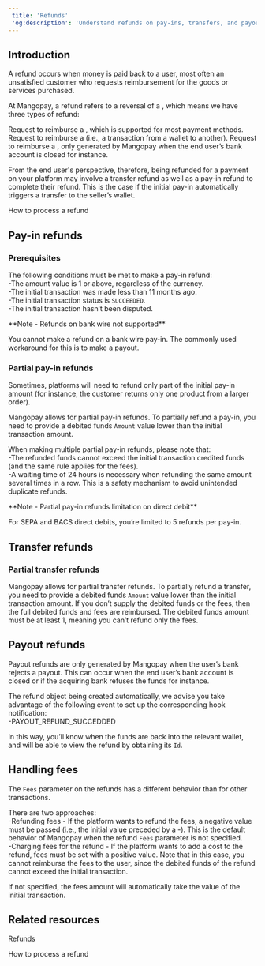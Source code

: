 ```yaml
---  
 title: 'Refunds'  
 'og:description': 'Understand refunds on pay-ins, transfers, and payouts, to help provide a seamless payment experience'  
---  
```

  

## Introduction  

A refund occurs when money is paid back to a user, most often an unsatisfied customer who requests reimbursement for the goods or services purchased.  

At Mangopay, a refund refers to a reversal of a <Transaction content="transaction" />, which means we have three types of refund: 

<CardGroup cols={2}>  
<Card title="Pay-in refund">  
 Request to reimburse a <PayIn content="pay-in" />, which is supported for most payment methods.  
</Card>  
<Card title="Transfer refund">  
 Request to reimburse a <Transfer content="transfer" /> (i.e., a transaction from a wallet to another).  
</Card>  
<Card title="Payout refund">  
 Request to reimburse a <Payout content="payout" />, only generated by Mangopay when the end user’s bank account is closed for instance.  
</Card>  
</CardGroup>  

From the end user's perspective, therefore, being refunded for a payment on your platform may involve a transfer refund as well as a pay-in refund to complete their refund. This is the case if the initial pay-in automatically triggers a transfer to the seller’s wallet.  

<Card title="Tutorial">How to process a refund</Card>  

## Pay-in refunds  

### Prerequisites  

The following conditions must be met to make a pay-in refund:  
-The amount value is 1 or above, regardless of the currency.  
-The initial transaction was made less than 11 months ago.  
-The initial transaction status is `SUCCEEDED`.  
-The initial transaction hasn’t been disputed.  

<Note>  
**Note - Refunds on bank wire not supported** 
  
You cannot make a refund on a bank wire pay-in. The commonly used workaround for this is to make a payout.  
</Note>  

### Partial pay-in refunds  

Sometimes, platforms will need to refund only part of the initial pay-in amount (for instance, the customer returns only one product from a larger order).  

Mangopay allows for partial pay-in refunds. To partially refund a pay-in, you need to provide a debited funds `Amount` value lower than the initial transaction amount.  

When making multiple partial pay-in refunds, please note that:  
-The refunded funds cannot exceed the initial transaction credited funds (and the same rule applies for the fees).  
-A waiting time of 24 hours is necessary when refunding the same amount several times in a row. This is a safety mechanism to avoid unintended duplicate refunds.  

<Note>  
**Note - Partial pay-in refunds limitation on direct debit** 
  
For SEPA and BACS direct debits, you’re limited to 5 refunds per pay-in.  
</Note>  

## Transfer refunds  

### Partial transfer refunds  

Mangopay allows for partial transfer refunds. To partially refund a transfer, you need to provide a debited funds `Amount` value lower than the initial transaction amount. If you don’t supply the debited funds or the fees, then the full debited funds and fees are reimbursed. The debited funds amount must be at least 1, meaning you can’t refund only the fees.  

## Payout refunds  

Payout refunds are only generated by Mangopay when the user’s bank rejects a payout. This can occur when the end user’s bank account is closed or if the acquiring bank refuses the funds for instance.  

The refund object being created automatically, we advise you take advantage of the following event to set up the corresponding hook notification:  
-PAYOUT_REFUND_SUCCEDDED  

In this way, you’ll know when the funds are back into the relevant wallet, and will be able to view the refund by obtaining its `Id`.  

## Handling fees  

The `Fees` parameter on the refunds has a different behavior than for other transactions.  

There are two approaches:  
-Refunding fees - If the platform wants to refund the fees, a negative value must be passed (i.e., the initial value preceded by a -). This is the default behavior of Mangopay when the refund `Fees` parameter is not specified.  
-Charging fees for the refund - If the platform wants to add a cost to the refund, fees must be set with a positive value. Note that in this case, you cannot reimburse the fees to the user, since the debited funds of the refund cannot exceed the initial transaction.  

If not specified, the fees amount will automatically take the value of the initial transaction.  

## Related resources  

<Card title="Endpoints">Refunds</Card>  

<Card title="Tutorial">How to process a refund</Card>